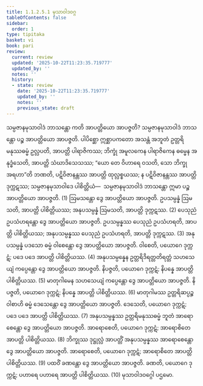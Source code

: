 ```yaml
---
title: 1.1.2.5.1 မုသာဝါဒဝဂ္ဂ
tableOfContents: false
sidebar:
  order: 1
type: tipitaka
basket: vi
book: pari
review:
  current: review
  updated: '2025-10-22T11:23:35.719777'
  updated_by: ''
  notes: ''
  history:
  - state: review
    date: '2025-10-22T11:23:35.719777'
    updated_by: ''
    notes: ''
    previous_state: draft
---
```



<ReviewStatus review={frontmatter.review} showDetails={true} />

<HypothesisAnnotation frontmatter={frontmatter} />

<DynamicBreadcrumb />

<Division number="165" book="pari" e="ch" v="5" p="61">

<Paragraph number="385" book="pari">
သမ္ပဇာနမုသာဝါဒံ ဘာသန္တော ကတိ အာပတ္တိယော အာပဇ္ဇတိ? သမ္ပဇာနမုသာဝါဒံ ဘာသန္တော ပဉ္စ အာပတ္တိယော အာပဇ္ဇတိ. ပါပိစ္ဆော ဣစ္ဆာပကတော အသန္တံ အဘူတံ ဥတ္တရိမနုဿဓမ္မံ ဥလ္လပတိ, အာပတ္တိ ပါရာဇိကဿ; ဘိက္ခုံ အမူလကေန ပါရာဇိကေန ဓမ္မေန အနုဒ္ဓံသေတိ, အာပတ္တိ သံဃာဒိသေသဿ; “ယော တေ ဝိဟာရေ ဝသတိ, သော ဘိက္ခု အရဟာ”တိ ဘဏတိ, ပဋိဝိဇာနန္တဿ အာပတ္တိ ထုလ္လစ္စယဿ; န ပဋိဝိဇာနန္တဿ အာပတ္တိ ဒုက္ကဋဿ; သမ္ပဇာနမုသာဝါဒေ ပါစိတ္တိယံ—  သမ္ပဇာနမုသာဝါဒံ ဘာသန္တော ဣမာ ပဉ္စ အာပတ္တိယော အာပဇ္ဇတိ. (1)
</Paragraph>

<Paragraph number="386" book="pari">
ဩမသန္တော ဒွေ အာပတ္တိယော အာပဇ္ဇတိ. ဥပသမ္ပန္နံ ဩမသတိ, အာပတ္တိ ပါစိတ္တိယဿ; အနုပသမ္ပန္နံ ဩမသတိ, အာပတ္တိ ဒုက္ကဋဿ. (2)
</Paragraph>

<Paragraph number="387" book="pari">
ပေသုညံ ဥပသံဟရန္တော ဒွေ အာပတ္တိယော အာပဇ္ဇတိ. ဥပသမ္ပန္နဿ ပေသုညံ ဥပသံဟရတိ, အာပတ္တိ ပါစိတ္တိယဿ; အနုပသမ္ပန္နဿ ပေသုညံ ဥပသံဟရတိ, အာပတ္တိ ဒုက္ကဋဿ. (3)
</Paragraph>

<Paragraph number="388" book="pari">
အနုပသမ္ပန္နံ ပဒသော ဓမ္မံ ဝါစေန္တော ဒွေ အာပတ္တိယော အာပဇ္ဇတိ. ဝါစေတိ, ပယောဂေ ဒုက္ကဋံ; ပဒေ ပဒေ အာပတ္တိ ပါစိတ္တိယဿ. (4)
</Paragraph>

<Paragraph number="389" book="pari">
အနုပသမ္ပန္နေန ဥတ္တရိဒိရတ္တတိရတ္တံ သဟသေယျံ ကပ္ပေန္တော ဒွေ အာပတ္တိယော အာပဇ္ဇတိ. နိပဇ္ဇတိ, ပယောဂေ ဒုက္ကဋံ; နိပန္နေ အာပတ္တိ ပါစိတ္တိယဿ. (5)
</Paragraph>

<Paragraph number="390" book="pari">
မာတုဂါမေန သဟသေယျံ ကပ္ပေန္တော ဒွေ အာပတ္တိယော အာပဇ္ဇတိ. နိပဇ္ဇတိ, ပယောဂေ ဒုက္ကဋံ; နိပန္နေ အာပတ္တိ ပါစိတ္တိယဿ. (6)
</Paragraph>

<Paragraph number="391" book="pari">
မာတုဂါမဿ ဥတ္တရိဆပ္ပဉ္စဝါစာဟိ ဓမ္မံ ဒေသေန္တော ဒွေ အာပတ္တိယော အာပဇ္ဇတိ. ဒေသေတိ, ပယောဂေ ဒုက္ကဋံ; ပဒေ ပဒေ အာပတ္တိ ပါစိတ္တိယဿ. (7)
</Paragraph>

<Paragraph number="392" book="pari">
အနုပသမ္ပန္နဿ ဥတ္တရိမနုဿဓမ္မံ ဘူတံ အာရောစေန္တော ဒွေ အာပတ္တိယော အာပဇ္ဇတိ. အာရောစေတိ, ပယောဂေ ဒုက္ကဋံ; အာရောစိတေ အာပတ္တိ ပါစိတ္တိယဿ. (8)
</Paragraph>

<Paragraph number="393" book="pari">
ဘိက္ခုဿ ဒုဋ္ဌုလ္လံ အာပတ္တိံ အနုပသမ္ပန္နဿ အာရောစေန္တော ဒွေ အာပတ္တိယော အာပဇ္ဇတိ. အာရောစေတိ, ပယောဂေ ဒုက္ကဋံ; အာရောစိတေ အာပတ္တိ ပါစိတ္တိယဿ. (9)
</Paragraph>

<Paragraph number="394" book="pari">
ပထဝိံ ခဏန္တော ဒွေ အာပတ္တိယော အာပဇ္ဇတိ. ခဏတိ, ပယောဂေ ဒုက္ကဋံ; ပဟာရေ ပဟာရေ အာပတ္တိ ပါစိတ္တိယဿ. (10)

</Paragraph>
</Division>

<Paragraph number="395" type="center" book="pari">
မုသာဝါဒဝဂ္ဂေါ ပဌမော.
</Paragraph>